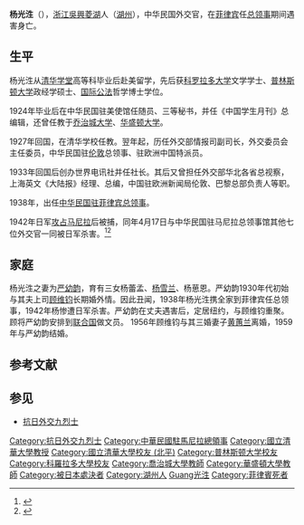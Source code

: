 {{Infobox_Person
|image= Yang Guangsheng.jpg
|box_width=
|caption=
|occupation=
|period=
|birth_name=
|other_names=
|foreign_names=
|english_names=Clarence Kuangson Young<ref>{{cite web|url=https://www.officialgazette.gov.ph/1945/02/20/letter-of-honorable-wei-tao-ming-to-president-osmena-february-20-1945/|title=Letter of Honorable Wei Tao Ming to President Osmeña, February 20, 1945|publisher=National Library of the Philippines|accessdate=2019-11-23}}</ref>
|sex=男
|birth_date={{birth date|1900|8|8}}
|birth_place= {{QING}}[[浙江省_(清)|浙江省]][[歸安縣|歸安縣]][[菱湖鎮|菱湖鎮]]
|death_date={{Death date and age|1942|4|17|1900|8|8}}
|death_place= [[File:Flag_of_the_Philippines_(1943-1945).svg|22px]] [[菲律宾第二共和国|菲律宾]][[馬尼拉|馬尼拉]]
|nationality=
|residence=
|language=
|height=
|weight=
|party=
|religion=
|spouse=[[嚴幼韻|嚴幼韻]] 
|relatives = 女：杨蕾孟、[[杨雪兰|杨雪兰]]、杨葸恩
|education=[[清華學堂|清華學堂]]、[[科羅拉多大學|科羅拉多大學]]、[[普林斯頓大學|普林斯頓大學]]
|past=
|work=
|awards=
}}
'''杨光泩'''（{{bd|1900年|8月8日|1942年|4月17日|catIdx=Yang杨光泩}}），[[浙江|浙江]][[吳興|吳興]][[菱湖|菱湖]]人（[[湖州|湖州]]），中华民国外交官，在[[菲律宾|菲律宾]]任[[中国驻菲律宾大使列表|总领事]]期间遇害身亡。

==生平==
杨光泩从[[清华学堂|清华学堂]]高等科毕业后赴美留学，先后获[[科罗拉多大学|科罗拉多大学]]文学学士、[[普林斯顿大学|普林斯顿大学]]政经学硕士、[[国际公法|国际公法]]哲学博士学位。

1924年毕业后在中华民国驻美使馆任随员、三等秘书，并任《中国学生月刊》总编辑，还曾任教于[[乔治城大学|乔治城大学]]、[[华盛顿大学|华盛顿大学]]。

1927年回国，在清华学校任教。翌年起，历任外交部情报司副司长，外交委员会主任委员，中华民国驻[[伦敦|伦敦]]总领事、驻欧洲中国特派员。

1933年回国后创办世界电讯社并任社长。其后又曾担任外交部华北各省总视察，上海英文《大陆报》经理、总编，中国驻欧洲新闻局伦敦、巴黎总部负责人等职。

1938年，出任[[中国驻菲律宾大使列表|中华民国驻菲律宾总领事]]。

1942年日军[[菲律賓戰役_(1941年－1942年)|攻占]][[马尼拉|马尼拉]]后被捕，同年4月17日与中华民国驻马尼拉总领事馆其他七位外交官一同被日军杀害。<ref name="kmt">{{cite book|title=《中国国民党百年人物全书》|publisher=团结出版社|year=2005}}</ref><ref>{{cite web|url=http://zjtz.zjol.com.cn/05zjtz/system/2005/12/12/006398891.shtml|title=杨光泩|publisher=浙江通志}}{{dead link|date=2018年1月 |bot=InternetArchiveBot |fix-attempted=yes }}</ref>

==家庭==
杨光泩之妻为[[严幼韵|严幼韵]]，育有三女杨蕾孟、[[杨雪兰|杨雪兰]]、杨葸恩。严幼韵1930年代初始与其夫上司[[顾维钧|顾维钧]]长期婚外情。因此丑闻，1938年杨光泩携全家到菲律宾任总领事，1942年杨惨遭日军杀害。严幼韵在丈夫遇害后，定居纽约，与顾维钧重聚。顾将严幼韵安排到[[联合国|联合国]]做文员。 1956年顾维钧与其三婚妻子[[黄蕙兰|黄蕙兰]]离婚，1959年与严幼韵结婚。

== 参考文献 ==
{{Reflist|2}}

== 参见 ==
* [[抗日外交九烈士|抗日外交九烈士]]

{{抗日外交九烈士}}
{{Authority control}}

{{DEFAULTSORT:Yang杨光泩}}
[[Category:抗日外交九烈士|Category:抗日外交九烈士]]
[[Category:中華民國駐馬尼拉總領事|Category:中華民國駐馬尼拉總領事]]
[[Category:國立清華大學教授|Category:國立清華大學教授]]
[[Category:國立清華大學校友_(北平)|Category:國立清華大學校友 (北平)]]
[[Category:普林斯顿大学校友|Category:普林斯顿大学校友]]
[[Category:科羅拉多大學校友|Category:科羅拉多大學校友]]
[[Category:喬治城大學教師|Category:喬治城大學教師]]
[[Category:華盛頓大學教師|Category:華盛頓大學教師]]
[[Category:被日本處決者|Category:被日本處決者]]
[[Category:湖州人|Category:湖州人]]
[[Category:杨姓|Guang光泩]]
[[Category:菲律賓死者|Category:菲律賓死者]]